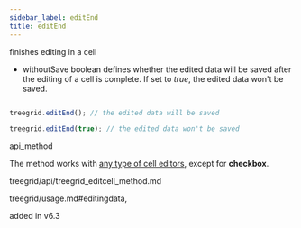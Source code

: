 ```yaml
---
sidebar_label: editEnd
title: editEnd
---
```



          


<Short>
 finishes editing in a cell



</Short>



- withoutSave	boolean    defines whether the edited data will be saved after the editing of a cell is complete. If set to <i>true</i>, the edited data won't be saved. 


~~~js

treegrid.editEnd(); // the edited data will be saved

treegrid.editEnd(true); // the edited data won't be saved


~~~
 api_method

<Descr>

The method works with [any type of cell editors](/treegrid/configuration#columneditors), except for <strong>checkbox</strong>. 



</Descr>


 treegrid/api/treegrid_editcell_method.md

 treegrid/usage.md#editingdata, 

 added in v6.3

